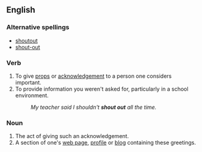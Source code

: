 ==English==

===Alternative spellings===
* [[shoutout]]
* [[shout-out]]

===Verb===
{{en-verb|shouts out|shouting out|shouted out|shouted out}}

# To give [[props]] or [[acknowledgement]] to a person one considers important.
# To provide information you weren't asked for, particularly in a school environment.
#: ''My teacher said I shouldn't '''shout out''' all the time.''

===Noun===
{{en-noun}}

# The act of giving such an acknowledgement.
# A section of one's [[web page]], [[profile]] or [[blog]] containing these greetings.